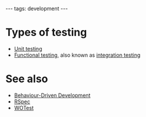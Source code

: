 ---
tags: development
---
= Types of testing =

* [[Unit testing]]
* [[Functional testing]], also known as [[integration testing]]

= See also =

* [[Behaviour-Driven Development]]
* [[RSpec]]
* [[WOTest]]
